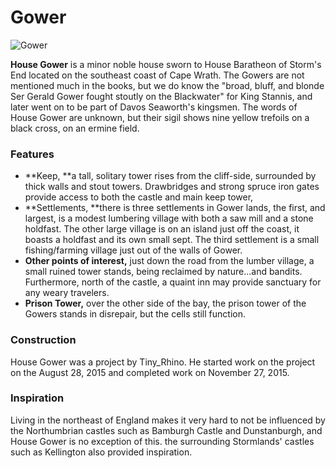 

# Gower

<Image src="https://cdn.sanity.io/images/1as7cn02/production/280af83fd99d8a8d89d3a7d0ad093c1613a9706f-1920x1058.png?w=976&h=350&fit=crop&crop=center&auto=format" alt="Gower" width={976} height={350}  />

<ProjectDetails
  floatRight
  region="Stormlands"
  house="House Gower"
  type="Tower"
  status="Completed"
  warp="undefined"
  projectLead="Tiny_Rhino"
  dateStarted="August 28, 2015"
  dateCompleted="August 28, 2015"
/>

**House Gower** is a minor noble house sworn to House Baratheon of Storm's End located on the southeast coast of Cape Wrath. The Gowers are not mentioned much in the books, but we do know the "broad, bluff, and blonde Ser Gerald Gower fought stoutly on the Blackwater" for King Stannis, and later went on to be part of Davos Seaworth's kingsmen. The words of House Gower are unknown, but their sigil shows nine yellow trefoils on a black cross, on an ermine field.​​

### Features

* **Keep, **a tall, solitary tower rises from the cliff-side, surrounded by thick walls and stout towers. Drawbridges and strong spruce iron gates provide access to both the castle and main keep tower,
* **Settlements, **there is three settlements in Gower lands, the first, and largest, is a modest lumbering village with both a saw mill and a stone holdfast. The other large village is on an island just off the coast, it boasts a holdfast and its own small sept. The third settlement is a small fishing/farming village just out of the walls of Gower.
* **Other points of interest,** just down the road from the lumber village, a small ruined tower stands, being reclaimed by nature...and bandits. Furthermore, north of the castle, a quaint inn may provide sanctuary for any weary travelers.
* **Prison Tower,** over the other side of the bay, the prison tower of the Gowers stands in disrepair, but the cells still function.

### Construction

House Gower was a project by Tiny_Rhino. He started work on the project on the August 28, 2015 and completed work on November 27, 2015.

### Inspiration

Living in the northeast of England makes it very hard to not be influenced by the Northumbrian castles such as Bamburgh Castle and Dunstanburgh, and House Gower is no exception of this. the surrounding Stormlands' castles such as Kellington also provided inspiration.